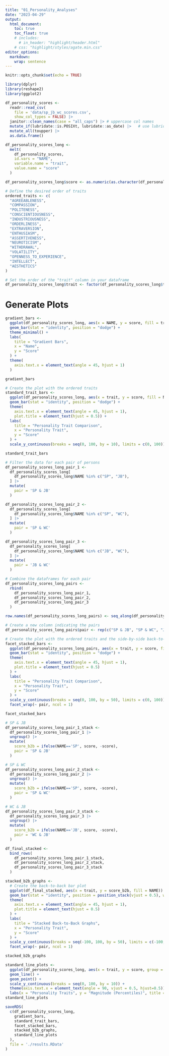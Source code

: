 ```yaml
---
title: "01_Personality_Analyses"
date: "2023-04-29"
output:
  html_document:
    toc: true
    toc_float: true
    # includes: 
      # in_header: "highlight/header.html"
    # css: "highlight/styles/agate.min.css"
editor_options: 
  markdown: 
    wrap: sentence
---
```


```r
knitr::opts_chunk$set(echo = TRUE)
```

```r
library(dplyr)
library(reshape2)
library(ggplot2)
```

```r

df_personality_scores <-
  readr::read_csv(
    file = 'data/sp_jb_wc_scores.csv',
    show_col_types = FALSE) |> 
  janitor::clean_names(case = "all_caps") |> # uppercase col names
  mutate_if(lubridate::is.POSIXt, lubridate::as_date) |>   # use lubridates
  mutate_all(toupper) |> 
  as.data.frame()

```

```r

df_personality_scores_long <-
  melt(
    df_personality_scores,
    id.vars = "NAME",
    variable.name = "trait",
    value.name = "score"
  )

df_personality_scores_long$score <- as.numeric(as.character(df_personality_scores_long$score))

# Define the desired order of traits
ordered_traits <- c(
  "AGREEABLENESS",
  "COMPASSION",
  "POLITENESS",
  "CONSCIENTIOUSNESS",
  "INDUSTRIOUSNESS",
  "ORDERLINESS",
  "EXTRAVERSION",
  "ENTHUSIASM",
  "ASSERTIVENESS",
  "NEUROTICISM",
  "WITHDRAWAL",
  "VOLATILITY",
  "OPENNESS_TO_EXPERIENCE",
  "INTELLECT",
  "AESTHETICS"
)

# Set the order of the "trait" column in your dataframe
df_personality_scores_long$trait <- factor(df_personality_scores_long$trait, levels = ordered_traits)

```

# Generate Plots
```r

gradient_bars <- 
  ggplot(df_personality_scores_long, aes(x = NAME, y = score, fill = trait)) +
  geom_bar(stat = "identity", position = "dodge") +
  theme_minimal() +
  labs(
    title = "Gradient Bars",
    x = "Name",
    y = "Score"
  ) + 
  theme(
    axis.text.x = element_text(angle = 45, hjust = 1)
  )

gradient_bars
```

```r
# Create the plot with the ordered traits
standard_trait_bars <-
  ggplot(df_personality_scores_long, aes(x = trait, y = score, fill = NAME)) +
  geom_bar(stat = "identity", position = "dodge") +
  theme(
    axis.text.x = element_text(angle = 45, hjust = 1),
    plot.title = element_text(hjust = 0.5)) +
  labs(
    title = "Personality Trait Comparison",
    x = "Personality Trait",
    y = "Score"
  ) +
  scale_y_continuous(breaks = seq(0, 100, by = 10), limits = c(0, 100))

standard_trait_bars

```

```r

# Filter the data for each pair of persons
df_personality_scores_long_pair_1 <-
  df_personality_scores_long[
    df_personality_scores_long$NAME %in% c("SP", "JB"),
  ] |> 
  mutate(
    pair = 'SP & JB'
  )

df_personality_scores_long_pair_2 <- 
  df_personality_scores_long[
    df_personality_scores_long$NAME %in% c("SP", "WC"), 
  ] |> 
  mutate(
    pair = 'SP & WC'
  )

df_personality_scores_long_pair_3 <-
  df_personality_scores_long[
    df_personality_scores_long$NAME %in% c("JB", "WC"), 
  ] |> 
  mutate(
    pair = 'JB & WC'
  )

# Combine the dataframes for each pair
df_personality_scores_long_pairs <- 
  rbind(
    df_personality_scores_long_pair_1,
    df_personality_scores_long_pair_2,
    df_personality_scores_long_pair_3
  )

row.names(df_personality_scores_long_pairs) <- seq_along(df_personality_scores_long_pairs[,1])

# Create a new column indicating the pairs
df_personality_scores_long_pairs$pair <- rep(c("SP & JB", "SP & WC", "JB & WC"), each = length(ordered_traits)*2)

# Create the plot with the ordered traits and the side-by-side back-to-back bar plots for each pair
facet_stacked_bars <-
  ggplot(df_personality_scores_long_pairs, aes(x = trait, y = score, fill = NAME)) +
  geom_bar(stat = "identity", position = "dodge") +
  theme(
    axis.text.x = element_text(angle = 45, hjust = 1),
    plot.title = element_text(hjust = 0.5)
  ) +
  labs(
    title = "Personality Trait Comparison",
    x = "Personality Trait",
    y = "Score"
  ) +
  scale_y_continuous(breaks = seq(0, 100, by = 50), limits = c(0, 100)) +
  facet_wrap(~ pair, ncol = 1)

facet_stacked_bars

```

```r

# SP & JB
df_personality_scores_long_pair_1_stack <- 
  df_personality_scores_long_pair_1 |> 
  ungroup() |> 
  mutate(
    score_b2b = ifelse(NAME=='SP', score, -score),
    pair = 'SP & JB'
  )

# SP & WC
df_personality_scores_long_pair_2_stack <- 
  df_personality_scores_long_pair_2 |> 
  ungroup() |> 
  mutate(
    score_b2b = ifelse(NAME=='SP', score, -score),
    pair = 'SP & WC'
  )

# WC & JB
df_personality_scores_long_pair_3_stack <-
  df_personality_scores_long_pair_3 |> 
  ungroup() |> 
  mutate(
    score_b2b = ifelse(NAME=='JB', score, -score),
    pair = 'WC & JB'
  )

df_final_stacked <-
  bind_rows(
    df_personality_scores_long_pair_1_stack,
    df_personality_scores_long_pair_2_stack,
    df_personality_scores_long_pair_3_stack
  )

```

```r

stacked_b2b_graphs <-
  # Create the back-to-back bar plot
  ggplot(df_final_stacked, aes(x = trait, y = score_b2b, fill = NAME)) +
  geom_bar(stat = "identity", position = position_stack(vjust = 0.5), width = 0.5) +
  theme(
    axis.text.x = element_text(angle = 45, hjust = 1),
    plot.title = element_text(hjust = 0.5)
  ) +
  labs(
    title = "Stacked Back-to-Back Graphs",
    x = "Personality Trait",
    y = "Score"
  ) +
  scale_y_continuous(breaks = seq(-100, 100, by = 50), limits = c(-100, 100), labels = abs(seq(-100, 100, by = 50))) +
  facet_wrap(~ pair, ncol = 1)

stacked_b2b_graphs

```

```r

standard_line_plots <-
  ggplot(df_personality_scores_long, aes(x = trait, y = score, group = NAME, color = NAME)) +
  geom_line() +
  geom_point() +
  scale_y_continuous(breaks = seq(0, 100, by = 10)) +
  theme(axis.text.x = element_text(angle = 90, vjust = 0.5, hjust=0.5)) +
  labs(x = "Personality Traits", y = "Magnitude (Percentiles)", title = "Standard Line Plot")
standard_line_plots
```

```r

saveRDS(
  c(df_personality_scores_long,
    gradient_bars,
    standard_trait_bars,
    facet_stacked_bars,
    stacked_b2b_graphs,
    standard_line_plots
  ),
  file = './results.RData'
)

```
